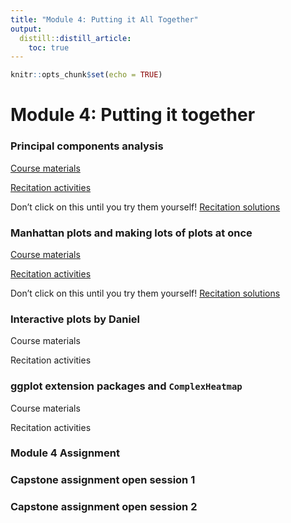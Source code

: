 ```yaml
---
title: "Module 4: Putting it All Together"
output:
  distill::distill_article:
    toc: true
---
```


```r
knitr::opts_chunk$set(echo = TRUE)
```

# Module 4: Putting it together

### Principal components analysis

[Course materials](4_09_PCA/09_PCA.html)

[Recitation activities](4_09_PCA/09_PCA_recitation.html)

Don't click on this until you try them yourself! [Recitation solutions](4_09_PCA/09_PCA_recitation_solutions.html)

### Manhattan plots and making lots of plots at once

[Course materials](4_10_manhattan/10_manhattan.html)

[Recitation activities](4_10_manhattan/10_manhattan_recitation.html)

Don't click on this until you try them yourself! [Recitation solutions](4_10_manhattan/10_manhattan_recitation_solutions.html)

### Interactive plots by Daniel

Course materials

Recitation activities

### ggplot extension packages and `ComplexHeatmap`

Course materials

Recitation activities

### Module 4 Assignment

### Capstone assignment open session 1

### Capstone assignment open session 2

